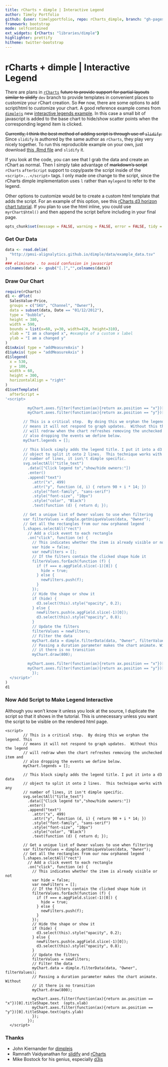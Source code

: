 ```yaml
---
title: rCharts + dimple | Interactive Legend
author: Timely Portfolio
github: {user: timelyportfolio, repo: rCharts_dimple, branch: "gh-pages"}
framework: bootstrap
mode: selfcontained
ext_widgets: {rCharts: "libraries/dimple"}
highlighter: prettify
hitheme: twitter-bootstrap
---
```


<style>
.container { width: 850px;}
</style>

# rCharts + dimple | Interactive Legend

There are plans in [`rCharts`](http://rcharts.io/site) <strike>future to provide support for partial layouts similar to slidify</strike> `dev` branch to provide templates in convenient places to customize your rChart creation.  So <strike>For</strike> now, there are some options to add script/html to customize your chart.  A good reference example comes from [`dimplejs`](http://dimplejs.org) new [interactive legends example](http://dimplejs.org/advanced_examples_viewer.html?id=advanced_interactive_legends).  In this case a small bit of javascript is added to the base chart to hide/show scatter points when the corresponding legend item is clicked.

<strike>Currently, I think the best method of adding script is through use of `slidify`.</strike>  Since `slidify` is authored by the same author as `rCharts`, they play very nicely together.  To run this reproducible example on your own, just download [this .Rmd file](http://timelyportfolio.github.io/rCharts_dimple/example48_interactive_legend.Rmd) and `slidify` it.

If you look at the code, you can see that I grab the data and create an rChart as normal.  Then I simply take advantage of <strike>markdown's script</strike> `rCharts` `afterScript` support to copy/paste the script inside of the `<script>...</script>` tags.  I only made one change to the script, since the rCharts dimple implementation uses `l` rather than `mylegend` to refer to the legend.

Other options to customize would be to create a custom html template that adds the script.  For an example of this option, see this [rCharts d3 horizon chart tutorial](http://timelyportfolio.github.io/rCharts_d3_horizon/).  If you plan to use the html inline, you could use `myrChart$html()` and then append the script before including in your final page.

```r
opts_chunk$set(message = FALSE, warning = FALSE, error = FALSE, tidy = FALSE, cache = FALSE,results = 'asis' )
```

### Get Our Data
```r
data <- read.delim(
  "http://pmsi-alignalytics.github.io/dimple/data/example_data.tsv"
)
### eliminate . to avoid confusion in javascript
colnames(data) <- gsub("[.]","",colnames(data))
```

### Draw Our Chart
```r
require(rCharts)
d1 <- dPlot(
  SalesValue~Price,
  groups = c("SKU", "Channel", "Owner"),
  data = subset(data, Date == "01/12/2012"),
  type = "bubble",
  height = 380,
  width = 590,
  bounds = list(x=60, y=30, width=420, height=310),
  xlab = "I am a changed x", #example of a custom x label
  ylab = "I am a changed y"
)
d1$xAxis( type = "addMeasureAxis" )
d1$yAxis( type = "addMeasureAxis" )
d1$legend(
  x = 530,
  y = 100,
  width = 60,
  height = 300,
  horizontalAlign = "right"
)
d1$setTemplate(
  afterScript = 
'<script>

          myChart.axes.filter(function(ax){return ax.position == "x"})[0].titleShape.text(opts.xlab)
          myChart.axes.filter(function(ax){return ax.position == "y"})[0].titleShape.text(opts.ylab)

        // This is a critical step.  By doing this we orphan the legend. This
        // means it will not respond to graph updates.  Without this the legend
        // will redraw when the chart refreshes removing the unchecked item and
        // also dropping the events we define below.
        myChart.legends = [];

        // This block simply adds the legend title. I put it into a d3 data
        // object to split it onto 2 lines.  This technique works with any
        // number of lines, it isn\'t dimple specific.
        svg.selectAll("title_text")
          .data(["Click legend to","show/hide owners:"])
          .enter()
          .append("text")
            .attr("x", 499)
            .attr("y", function (d, i) { return 90 + i * 14; })
            .style("font-family", "sans-serif")
            .style("font-size", "10px")
            .style("color", "Black")
            .text(function (d) { return d; });

        // Get a unique list of Owner values to use when filtering
        var filterValues = dimple.getUniqueValues(data, "Owner");
        // Get all the rectangles from our now orphaned legend
        l.shapes.selectAll("rect")
          // Add a click event to each rectangle
          .on("click", function (e) {
            // This indicates whether the item is already visible or not
            var hide = false;
            var newFilters = [];
            // If the filters contain the clicked shape hide it
            filterValues.forEach(function (f) {
              if (f === e.aggField.slice(-1)[0]) {
                hide = true;
              } else {
                newFilters.push(f);
              }
            });
            // Hide the shape or show it
            if (hide) {
              d3.select(this).style("opacity", 0.2);
            } else {
              newFilters.push(e.aggField.slice(-1)[0]);
              d3.select(this).style("opacity", 0.8);
            }
            // Update the filters
            filterValues = newFilters;
            // Filter the data
            myChart.data = dimple.filterData(data, "Owner", filterValues);
            // Passing a duration parameter makes the chart animate. Without
            // it there is no transition
            myChart.draw(800);

          myChart.axes.filter(function(ax){return ax.position == "x"})[0].titleShape.text(opts.xlab)
          myChart.axes.filter(function(ax){return ax.position == "y"})[0].titleShape.text(opts.ylab)
            });
  </script>'
)
d1
```

### Now Add Script to Make Legend Interactive

Although you won't know it unless you look at the source, I duplicate the script so that it shows in the tutorial.  This is unnecessary unless you want the script to be visible on the rendered html page.

```
<script>
        // This is a critical step.  By doing this we orphan the legend. This
        // means it will not respond to graph updates.  Without this the legend
        // will redraw when the chart refreshes removing the unchecked item and
        // also dropping the events we define below.
        myChart.legends = [];

        // This block simply adds the legend title. I put it into a d3 data
        // object to split it onto 2 lines.  This technique works with any
        // number of lines, it isn't dimple specific.
        svg.selectAll("title_text")
          .data(["Click legend to","show/hide owners:"])
          .enter()
          .append("text")
            .attr("x", 499)
            .attr("y", function (d, i) { return 90 + i * 14; })
            .style("font-family", "sans-serif")
            .style("font-size", "10px")
            .style("color", "Black")
            .text(function (d) { return d; });

        // Get a unique list of Owner values to use when filtering
        var filterValues = dimple.getUniqueValues(data, "Owner");
        // Get all the rectangles from our now orphaned legend
        l.shapes.selectAll("rect")
          // Add a click event to each rectangle
          .on("click", function (e) {
            // This indicates whether the item is already visible or not
            var hide = false;
            var newFilters = [];
            // If the filters contain the clicked shape hide it
            filterValues.forEach(function (f) {
              if (f === e.aggField.slice(-1)[0]) {
                hide = true;
              } else {
                newFilters.push(f);
              }
            });
            // Hide the shape or show it
            if (hide) {
              d3.select(this).style("opacity", 0.2);
            } else {
              newFilters.push(e.aggField.slice(-1)[0]);
              d3.select(this).style("opacity", 0.8);
            }
            // Update the filters
            filterValues = newFilters;
            // Filter the data
            myChart.data = dimple.filterData(data, "Owner", filterValues);
            // Passing a duration parameter makes the chart animate. Without
            // it there is no transition
            myChart.draw(800);
            
            myChart.axes.filter(function(ax){return ax.position == "x"})[0].titleShape.text  (opts.xlab)
            myChart.axes.filter(function(ax){return ax.position == "y"})[0].titleShape.text(opts.ylab)
            });            
          });
  </script>
```

### Thanks
- John Kiernander for [dimplejs](http://dimplejs.org)
- Ramnath Vaidyanathan for [slidify](http://slidify.org) and [rCharts](http://rcharts.io/site)
- Mike Bostock for his genius, especially [d3js](http://d3js.org)
